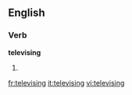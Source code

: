 
==English==

===Verb===
'''televising'''

# {{present participle of|televise}}

[[fr:televising]]
[[it:televising]]
[[vi:televising]]